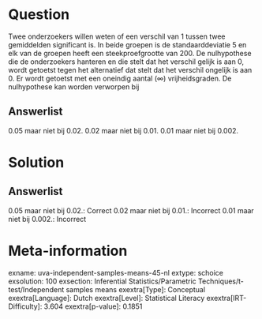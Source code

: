 Question
========

Twee onderzoekers willen weten of een verschil van 1 tussen twee
gemiddelden significant is. In beide groepen is de standaarddeviatie 5
en elk van de groepen heeft een steekproefgrootte van 200. De
nulhypothese die de onderzoekers hanteren en die stelt dat het verschil
gelijk is aan 0, wordt getoetst tegen het alternatief dat stelt dat het
verschil ongelijk is aan 0. Er wordt getoetst met een oneindig aantal
(∞) vrijheidsgraden. De nulhypothese kan worden verworpen bij

Answerlist
----------

0.05 maar niet bij 0.02.
0.02 maar niet bij 0.01.
0.01 maar niet bij 0.002.

Solution
========

Answerlist
----------

0.05 maar niet bij 0.02.: Correct
0.02 maar niet bij 0.01.: Incorrect
0.01 maar niet bij 0.002.: Incorrect

Meta-information
================
exname: uva-independent-samples-means-45-nl
extype: schoice
exsolution: 100
exsection: Inferential Statistics/Parametric Techniques/t-test/Independent samples means
exextra[Type]: Conceptual
exextra[Language]: Dutch
exextra[Level]: Statistical Literacy
exextra[IRT-Difficulty]: 3.604
exextra[p-value]: 0.1851
